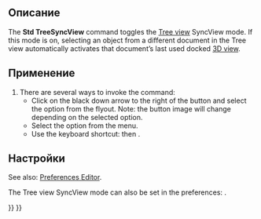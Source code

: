 <languages/>

<div class="mw-translate-fuzzy">
{{Docnav/ru
|[[Std_Workbench/ru|Меню "Верстак"]]
|[[Std_TreeSyncSelection/ru|Опция "Синхронизировать выделение"]]
|[[Std_View_Menu/ru|Меню "Вид"]]
|IconL=
|IconR=Std_TreeSyncSelection.svg
|IconC=Freecad.svg
}}
</div>

<div class="mw-translate-fuzzy">
{{GuiCommand/ru
|Name=Std TreeSyncView
|Name/ru=Std TreeSyncView
|MenuLocation=Вид → Дерево документа → Sync view
|Workbenches=All
|Shortcut={{KEY|T}} {{KEY|1}}
}}
</div>

<span id="Description"></span>
==Описание==

The '''Std TreeSyncView''' command toggles the [[Tree_view|Tree view]] SyncView mode. If this mode is on, selecting an object from a different document in the Tree view automatically activates that document’s last used docked [[3D_view|3D view]].

<span id="Usage"></span>
==Применение==

# There are several ways to invoke the command:
#* Click on the black down arrow to the right of the {{Button|[[Image:Std_TreeSyncView.svg|16px]]}} button and select the {{MenuCommand|Sync view}} option from the flyout. Note: the button image will change depending on the selected option.
#* Select the {{MenuCommand|View → TreeView actions → Sync view}} option from the menu.
#* Use the keyboard shortcut: {{KEY|T}} then {{KEY|1}}.

<span id="Preferences"></span>
==Настройки==

See also: [[Preferences_Editor|Preferences Editor]].

The Tree view SyncView mode can also be set in the preferences: {{MenuCommand|Edit → Preferences → General → Selection → Auto switch to the 3D view containing the selected item}}.


<div class="mw-translate-fuzzy">
{{Docnav/ru
|[[Std_Workbench/ru|Меню "Верстак"]]
|[[Std_TreeSyncSelection/ru|Опция "Синхронизировать выделение"]]
|[[Std_View_Menu/ru|Меню "Вид"]]
|IconL=
|IconR=Std_TreeSyncSelection.svg
|IconC=Freecad.svg
}}
</div>

{{Std_Base_navi{{#translation:}}}}
{{Userdocnavi{{#translation:}}}}